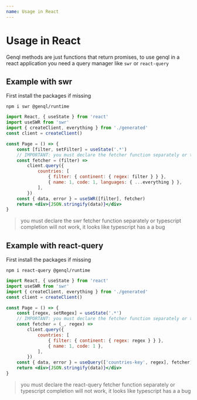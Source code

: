 ```yaml
---
name: Usage in React
---
```


# Usage in React

Genql methods are just functions that return promises, to use genql in a react application you need a query manager like `swr` or `react-query`

## Example with swr

First install the packages if missing

```
npm i swr @genql/runtime
```

```jsx
import React, { useState } from 'react'
import useSWR from 'swr'
import { createClient, everything } from './generated'
const client = createClient()

const Page = () => {
    const [filter, setFilter] = useState('.*')
    // IMPORTANT: you must declare the fetcher function separately or typescript completion will not work, it looks like that typescript has a a bug
    const fetcher = (filter) =>
        client.query({
            countries: [
                { filter: { continent: { regex: filter } } },
                { name: 1, code: 1, languages: { ...everything } },
            ],
        })
    const { data, error } = useSWR([filter], fetcher)
    return <div>{JSON.stringify(data)}</div>
}
```

> you must declare the swr fetcher function separately or typescript completion will not work, it looks like typescript has a a bug

## Example with react-query

First install the packages if missing

```
npm i react-query @genql/runtime
```

```jsx
import React, { useState } from 'react'
import useSWR from 'swr'
import { createClient, everything } from './generated'
const client = createClient()

const Page = () => {
    const [regex, setRegex] = useState('.*')
    // IMPORTANT: you must declare the fetcher function separately or typescript completion will not work, it looks like that typescript has a a bug
    const fetcher = (_, regex) =>
        client.query({
            countries: [
                { filter: { continent: { regex: regex } } },
                { name: 1, code: 1 },
            ],
        })
    const { data, error } = useQuery(['countries-key', regex], fetcher)
    return <div>{JSON.stringify(data)}</div>
}
```

> you must declare the react-query fetcher function separately or typescript completion will not work, it looks like typescript has a a bug
